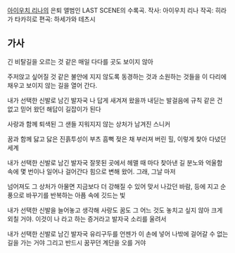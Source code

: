 {{{#!html
<iframe width="420" height="315" src="//www.youtube.com/embed/jNUqk8TAGRk?rel=0" frameborder="0" allowfullscreen></iframe>
}}}

[[아이우치 리나]]의 은퇴 앨범인 LAST SCENE의 수록곡.
작사: 아이우치 리나  작곡: 히라가 타카히로  편곡: 하세가와 테츠시

== 가사 ==

긴 비탈길을 오르는 것 같은 매일
다다를 곳도 보이지 않아

주저앉고 싶어질 것 같은 불안에 지지 않도록
동경하는 것과 소원하는 것들을 이 다리에 채우고 보이지 않는 길을 열어 간다.

내가 선택한 신발로 남긴 발자국
나 답게 새겨져 왔을까
내딛는 발걸음에 규칙 같은 건 없고
믿어 왔던 해답이 길잡이가 된다

사랑과 함께 퇴색된 그 샌들
지워지지 않는 상처가 남겨진 스니커

꿈과 함께 닳고 닳은 진흙투성이 부츠
흠뻑 젖은 채 부러져 버린 힐, 이렇게 찾아 다녔던 세계

내가 선택한 신발로 남긴 발자국
잘못된 곳에서 헤맬 때 마다 찾아낸 길
분노와 억울함 속에 몇 번이나 일어나 걸어간다
힘으로 변해 왔어. 그래, 그날 마저

넘어져도 그 상처가 아물면 지금보다 더 강해질 수 있어
맞서 나갔던 바람, 등에 지고 순풍으로 바꾸기를 반복하는 아픔 속에 깃드는 빛

내가 선택한 신발을 늘어놓고 생각해
사랑도 꿈도 그 어느 것도 놓치고 싶지 않아
크게 외칠 거야. 이것이 나 라고 하는 증거라고
발자국 소리를 울려서

내가 선택한 신발로 남긴 발자국
유리구두를 언젠가 이 손에 넣어
나밖에 걸어갈 수 없는 길을 가는 거야
그리고 반드시 꿈꾸던 계단을 오를 거야
